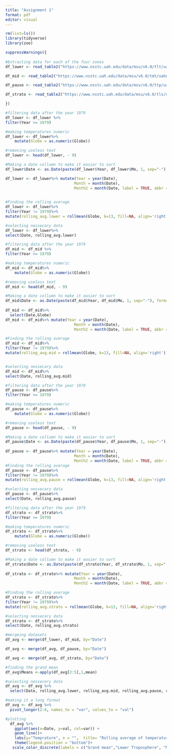 ```yaml
---
title: "Assignment 1"
format: pdf
editor: visual
---
```


```r
rm(list=ls())
library(tidyverse)
library(zoo)
```

```r
suppressWarnings({
  
#Extracting data for each of the four zones
df_lower <- read_table2("https://www.nsstc.uah.edu/data/msu/v6.0/tlt/uahncdc_lt_6.0.txt")

df_mid <- read_table2("https://www.nsstc.uah.edu/data/msu/v6.0/tmt/uahncdc_mt_6.0.txt")

df_pause <- read_table2("https://www.nsstc.uah.edu/data/msu/v6.0/ttp/uahncdc_tp_6.0.txt")

df_strato <- read_table2("https://www.nsstc.uah.edu/data/msu/v6.0/tls/uahncdc_ls_6.0.txt")

})
```

```r
#filtering data after the year 1979
df_lower <- df_lower %>%
filter(Year >= 1979)

#making temperatures numeric
df_lower <- df_lower%>%
    mutate(Globe = as.numeric(Globe)) 

#removing useless text
df_lower <- head(df_lower, - 9) 

#Making a date collumn to make it easier to sort
df_lower$Date <- as.Date(paste(df_lower$Year, df_lower$Mo, 1, sep="-"), format = "%Y-%m-%d")

df_lower <- df_lower%>% mutate(Year = year(Date),
                              Month = month(Date),
                              Month2 = month(Date, label = TRUE, abbr = FALSE))
 

#Finding the rolling average
df_lower <- df_lower%>%
filter(Year != 1979)%>%
mutate(rolling_avg.lower = rollmean(Globe, k=13, fill=NA, align='right'))

#selecting nessecary data 
df_lower <- df_lower%>%
select(Date, rolling_avg.lower)

```

```r
#filtering data after the year 1979
df_mid <- df_mid %>%
filter(Year >= 1979)

#making temperatures numeric
df_mid <- df_mid%>%
    mutate(Globe = as.numeric(Globe)) 

#removing useless text
df_mid <- head(df_mid, - 9)  

#Making a date collumn to make it easier to sort
df_mid$Date <- as.Date(paste(df_mid$Year, df_mid$Mo, 1, sep="-"), format = "%Y-%m-%d")
  
df_mid <- df_mid%>%
  select(Date,Globe)
df_mid <- df_mid%>% mutate(Year = year(Date),
                              Month = month(Date),
                              Month2 = month(Date, label = TRUE, abbr = FALSE))

#Finding the rolling average
df_mid <- df_mid%>%
filter(Year != 1979)%>%
mutate(rolling_avg.mid = rollmean(Globe, k=13, fill=NA, align='right'))


#selecting nessecary data 
df_mid <- df_mid%>%
select(Date, rolling_avg.mid)
```

```r
#filtering data after the year 1979
df_pause <- df_pause%>%
filter(Year >= 1979)

#making temperatures numeric
df_pause <- df_pause%>%
    mutate(Globe = as.numeric(Globe)) 

#removing useless text
df_pause <- head(df_pause, - 9)  

#Making a date collumn to make it easier to sort
df_pause$Date <- as.Date(paste(df_pause$Year, df_pause$Mo, 1, sep="-"), format = "%Y-%m-%d")
  
df_pause <- df_pause%>% mutate(Year = year(Date),
                              Month = month(Date),
                              Month2 = month(Date, label = TRUE, abbr = FALSE))
#Finding the rolling average
df_pause <- df_pause%>%
filter(Year != 1979)%>%
mutate(rolling_avg.pause = rollmean(Globe, k=13, fill=NA, align='right'))

#selecting nessecary data 
df_pause <- df_pause%>%
select(Date, rolling_avg.pause)

```

```r
#filtering data after the year 1979
df_strato <- df_strato%>%
filter(Year >= 1979)

#making temperatures numeric
df_strato <- df_strato%>%
    mutate(Globe = as.numeric(Globe)) 

#removing useless text
df_strato <- head(df_strato, - 9)  

#Making a date collumn to make it easier to sort
df_strato$Date <- as.Date(paste(df_strato$Year, df_strato$Mo, 1, sep="-"), format = "%Y-%m-%d")
  
df_strato <- df_strato%>% mutate(Year = year(Date),
                              Month = month(Date),
                              Month2 = month(Date, label = TRUE, abbr = FALSE))

#Finding the rolling average
df_strato <- df_strato%>%
filter(Year != 1979)%>%
mutate(rolling_avg.strato = rollmean(Globe, k=13, fill=NA, align='right'))

#selecting nessecary data 
df_strato <- df_strato%>%
select(Date, rolling_avg.strato)

```

```r
#mergeing datasets
df_avg <- merge(df_lower, df_mid, by="Date")

df_avg <- merge(df_avg, df_pause, by="Date")

df_avg <- merge(df_avg, df_strato, by="Date")

#finding the grand mean
df_avg$Means <-apply(df_avg[2:5],1,mean)

#selecting nessecery data
df_avg <- df_avg %>%
  select(Date, rolling_avg.lower, rolling_avg.mid, rolling_avg.pause, rolling_avg.strato, Means)

#making it a long format
df_avg <- df_avg %>%
  pivot_longer(2:6, names_to = "var", values_to = "val")

#plotting 
  df_avg %>%
    ggplot(aes(x=Date, y=val, col=var)) +
    geom_line()+
    labs(y="Temprature", x = "",  title= "Rolling average of temperatures in different atmospheric zones", colour="")+
    theme(legend.position = "bottom")+
   scale_color_discrete(labels = c("Grand mean","Lower Troposphere", "Mid Troposphere", "Tropopause", "Lower Stratosphere"))
```
